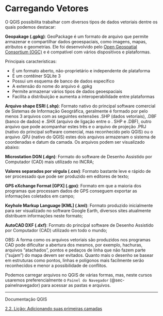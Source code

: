 # Carregando Vetores

O QGIS possibilita trabalhar com diversos tipos de dados vetoriais dentre os quais podemos destacar:

**Geopakage (.gpkg)**: GeoPackage é um formato de arquivo que permite armazenar e compartilhar dados geoespaciais, como imagens, mapas, atributos e geometrias. Ele foi desenvolvido pelo [Open Geospatial Consortium (OGC)](https://www.ogc.org/){target="_blank"} e é compatível com vários dispositivos e plataformas. 

Principais características:

- É um formato aberto, não-proprietário e independente de plataforma
- É um contêiner SQLite 3
- Possui um esquema de banco de dados específico
- A extensão do nome do arquivo é .gpkg
- Permite armazenar vários tipos de dados geoespaciais
- Facilita a distribuição e aumenta a interoperabilidade entre plataformas

**Arquivo shape ESRI (.shp)**: Formato nativo do principal software comercial de Sistemas de Informação Geográfica, geralmente é formado por pelo menos 3 arquivos com as seguintes extensões .SHP (dados vetoriais), .DBF (banco de dados) e .SHX (arquivo de ligação entre o . SHP e .DBF), outro arquivo que pode acompanhar estes três e o arquivo de projeção .PRJ (nativo do principal software comercial, mas reconhecido pelo QGIS) ou o arquivo .QPJ (nativo do QGIS) estes dois arquivos armazenam o sistema de coordenadas e datum da camada. Os arquivos podem ser visualizado abaixo:

**Microstation DGN (.dgn)**: Formato do software de Desenho Assistido por Computador (CAD) mais utilizado no INCRA;

**Valores separados por vírgula (.csv)**: Formato bastante leve e rápido de ser processado que pode ser produzido em editores de texto;

**GPS eXchange Format [GPX] (.gpx)**: Formato em que a maioria dos programas que processam dados de GPS conseguem exportar as informações coletados em campo;

**Keyhole Markup Language [KML] (.kml)**: Formato produzido inicialmente para ser visualizado no software Google Earth, diversos sites atualmente distribuem informações neste formato;

**AutoCAD DXF (.dxf)**: Formato do principal software de Desenho Assistido por Computador (CAD) utilizado em todo o mundo;

OBS: A forma como os arquivos vetoriais são produzidos nos programas CAD pode dificultar a abertura dos mesmos, por exemplo, hachuras, arquivos “atachados”, pontos e pedaços de linha que não fazem parte (“sujam”) do mapa devem ser evitados. Quanto mais o desenho se basear em estruturas como pontos, linhas e polígonos mais facilmente serão reconhecidos e menor a possibilidade de conflitos.

::: {.callout-important}
Podemos carregar arquivos no QGIS de várias formas, mas, neste cursos usaremos preferencialmente o `Painel do Navegador` (@sec-painelnavegador) para acessar as pastas e arquivos.
:::



---
Documentação QGIS

[2.2. Lição: Adicionando suas primeiras camadas](https://docs.qgis.org/3.40/pt_BR/docs/training_manual/basic_map/preparation.html#lesson-adding-your-first-layers){target="_blank"}
